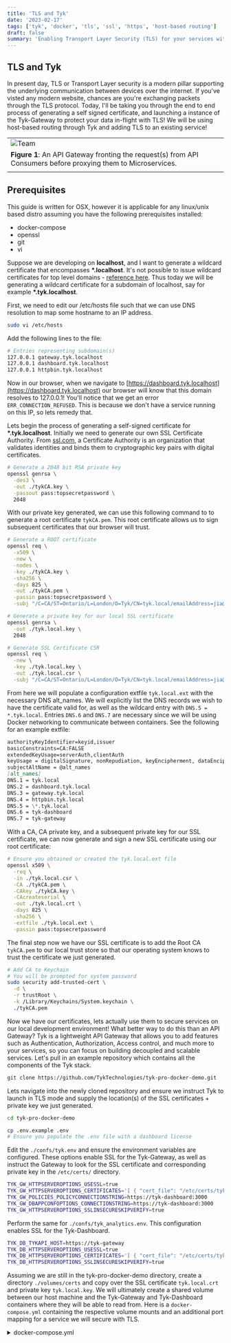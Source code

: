 ```yaml
---
title: 'TLS and Tyk'
date: '2023-02-17'
tags: ['tyk', 'docker', 'tls', 'ssl', 'https', 'host-based routing']
draft: false
summary: 'Enabling Transport Layer Security (TLS) for your services with Tyk.'
---
```


## TLS and Tyk

In present day, TLS or Transport Layer security is a modern pillar supporting the underlying communication between devices over the internet. If you've visted any modern website, chances are you're exchanging packets through the TLS protocol. Today, I'll be taking you through the end to end process of generating a self signed certificate, and launching a instance of the Tyk-Gateway to protect your data in-flight with TLS! We will be using host-based routing through Tyk and adding TLS to an existing service!

|                                                                                                                |
| -------------------------------------------------------------------------------------------------------------- |
| <Image alt="Team" src="/static/images/tech-at-tyk-blog/api_gateway.png" width={946} height={413} />            |
| **Figure 1**: An API Gateway fronting the request(s) from API Consumers before proxying them to Microservices. |
|                                                                                                                |

## Prerequisites

This guide is written for OSX, however it is applicable for any linux/unix based distro assuming you have the following prerequisites installed:

<ul>
  <li>docker-compose</li>
  <li>openssl</li>
  <li>git</li>
  <li>vi</li>
</ul>

Suppose we are developing on **localhost**, and I want to generate a wildcard certificate that encompasses **\*.localhost**. It's not possible to issue wildcard certificates for top level domains - [reference here](https://stackoverflow.com/questions/68514712/what-is-the-correct-way-to-generate-a-selfsigned-cert-for-localhost-wildcard). Thus today we will be generating a wildcard certificate for a subdomain of localhost, say for example **\*.tyk.localhost**.

First, we need to edit our /etc/hosts file such that we can use DNS resolution to map some hostname to an IP address.

```bash
sudo vi /etc/hosts
```

Add the following lines to the file:

```bash
# Entries representing subdomain(s)
127.0.0.1 gateway.tyk.localhost
127.0.0.1 dashboard.tyk.localhost
127.0.0.1 httpbin.tyk.localhost
```

Now in our browser, when we navigate to [https://dashboard.tyk.localhost](https://dashboard.tyk.localhost) our browser will know that this domain resolves to 127.0.0.1! You'll notice that we get an error `ERR_CONNECTION_REFUSED`. This is because we don't have a service running on this IP, so lets remedy that.

Lets begin the process of generating a self-signed certificate for **\*.tyk.localhost**. Initially we need to generate our own SSL Certificate Authority. From [ssl.com](https://www.ssl.com/faqs/what-is-a-certificate-authority/), a Certificate Authority is an organization that validates identities and binds them to cryptographic key pairs with digital certificates.

```bash
# Generate a 2048 bit RSA private key
openssl genrsa \
  -des3 \
  -out ./tykCA.key \
  -passout pass:topsecretpassword \
  2048
```

With our private key generated, we can use this following command to to generate a root certificate `tykCA.pem`. This root certificate allows us to sign subsequent certificates that our browser will trust.

```bash
# Generate a ROOT certificate
openssl req \
  -x509 \
  -new \
  -nodes \
  -key ./tykCA.key \
  -sha256 \
  -days 825 \
  -out ./tykCA.pem \
  -passin pass:topsecretpassword \
  -subj "/C=CA/ST=Ontario/L=London/O=Tyk/CN=tyk.local/emailAddress=jia@tyk.io"
```

```bash
# Generate a private key for our local SSL certificate
openssl genrsa \
  -out ./tyk.local.key \
  2048
```

```bash
# Generate SSL Certificate CSR
openssl req \
  -new \
  -key ./tyk.local.key \
  -out ./tyk.local.csr \
  -subj "/C=CA/ST=Ontario/L=London/O=Tyk/CN=tyk.local/emailAddress=jia@tyk.io,challengePassword=topsecretpassword"
```

From here we will populate a configuration extfile `tyk.local.ext` with the necessary DNS alt_names. We will explicitly list the DNS records we wish to have the certificate valid for, as well as the wildcard entry with `DNS.5 = *.tyk.local`. Entries `DNS.6` and `DNS.7` are necessary since we will be using Docker networking to communicate between containers. See the following for an example extfile:

```md
authorityKeyIdentifier=keyid,issuer
basicConstraints=CA:FALSE
extendedKeyUsage=serverAuth,clientAuth
keyUsage = digitalSignature, nonRepudiation, keyEncipherment, dataEncipherment
subjectAltName = @alt_names
[alt_names]
DNS.1 = tyk.local
DNS.2 = dashboard.tyk.local
DNS.3 = gateway.tyk.local
DNS.4 = httpbin.tyk.local
DNS.5 = \*.tyk.local
DNS.6 = tyk-dashboard
DNS.7 = tyk-gateway
```

With a CA, CA private key, and a subsequent private key for our SSL certificate, we can now generate and sign a new SSL certificate using our root certificate:

```bash
# Ensure you obtained or created the tyk.local.ext file
openssl x509 \
  -req \
  -in ./tyk.local.csr \
  -CA ./tykCA.pem \
  -CAkey ./tykCA.key \
  -CAcreateserial \
  -out ./tyk.local.crt \
  -days 825 \
  -sha256 \
  -extfile ./tyk.local.ext \
  -passin pass:topsecretpassword
```

The final step now we have our SSL certificate is to add the Root CA `tykCA.pem` to our local trust store so that our operating system knows to trust the certificate we just generated.

```bash
# Add CA to Keychain
# You will be prompted for system password
sudo security add-trusted-cert \
  -d \
  -r trustRoot \
  -k /Library/Keychains/System.keychain \
  ./tykCA.pem
```

Now we have our certificates, lets actually use them to secure services on our local development environment! What better way to do this than an API Gateway? Tyk is a lightweight API Gateway that allows you to add features such as Authentication, Authorization, Access control, and much more to your services, so you can focus on building decoupled and scalable services. Let's pull in an example repository which contains all the components of the Tyk stack.

```bash
git clone https://github.com/TykTechnologies/tyk-pro-docker-demo.git
```

Lets navigate into the newly cloned repository and ensure we instruct Tyk to launch in TLS mode and supply the location(s) of the SSL certificates + private key we just generated.

```bash
cd tyk-pro-docker-demo

cp .env.example .env
# Ensure you populate the .env file with a dashboard license
```

Edit the `./confs/tyk.env` and ensure the environment variables are configured. These options enable SSL for the Tyk-Gateway, as well as instruct the Gateway to look for the SSL certificate and corresponding private key in the `/etc/certs/` directory.

```bash
TYK_GW_HTTPSERVEROPTIONS_USESSL=true
TYK_GW_HTTPSERVEROPTIONS_CERTIFICATES='[ { "cert_file": "/etc/certs/tyk.local.crt", "key_file": "/etc/certs/tyk.local.key", "domain_name": "*.tyk.localhost"} ]'
TYK_GW_POLICIES_POLICYCONNECTIONSTRING=https://tyk-dashboard:3000
TYK_GW_DBAPPCONFOPTIONS_CONNECTIONSTRING=https://tyk-dashboard:3000
TYK_GW_HTTPSERVEROPTIONS_SSLINSECURESKIPVERIFY=true
```

Perform the same for `./confs/tyk_analytics.env`. This configuration enables SSL for the Tyk-Dashboard.

```bash
TYK_DB_TYKAPI_HOST=https://tyk-gateway
TYK_DB_HTTPSERVEROPTIONS_USESSL=true
TYK_DB_HTTPSERVEROPTIONS_CERTIFICATES='[ { "cert_file": "/etc/certs/tyk.local.crt", "key_file": "/etc/certs/tyk.local.key", "domain_name": "*.tyk.localhost"} ]'
TYK_DB_HTTPSERVEROPTIONS_SSLINSECURESKIPVERIFY=true
```

Assuming we are still in the tyk-pro-docker-demo directory, create a directory `./volumes/certs` and copy over the SSL certificate `tyk.local.crt` and private key `tyk.local.key`. We will ultimately create a shared volume between our host machine and the Tyk-Gateway and Tyk-Dashboard containers where they will be able to read from. Here is a `docker-compose.yml` containing the respective volume mounts and an additional port mapping for a service we will secure with TLS.

<details>
  <summary>docker-compose.yml</summary>
  ```yaml
    version: '3.9'
    services:
      tyk-dashboard:
        image: tykio/tyk-dashboard:v4.3
        container_name: tyk-dashboard
        environment:
          - TYK_DB_LICENSEKEY=${TYK_DB_LICENSEKEY}
          - TYK_DB_STORAGE_MAIN_TYPE=postgres
          - TYK_DB_STORAGE_MAIN_CONNECTIONSTRING=user=postgres password=topsecretpassword host=tyk-postgres port=5432 database=tyk_analytics
        depends_on:
          tyk-postgres:
            condition: service_healthy
        ports:
          - "3000:3000"
        env_file:
          - ./confs/tyk_analytics.env
        networks:
          - tyk
        volumes:
          - ./volumes/certs:/etc/certs

      tyk-gateway:
        image: tykio/tyk-gateway:v4.3
        container_name: tyk-gateway
        ports:
          - "8080:8080"
          - "443:3100"
        env_file:
          - ./confs/tyk.env
        networks:
          - tyk
        volumes:
          - ./volumes/certs:/etc/certs

      tyk-pump:
        image: tykio/tyk-pump-docker-pub:v1.7
        container_name: tyk-pump
        env_file:
          - ./confs/pump.env
          - ./confs/pump.postgres.env
        depends_on:
          tyk-postgres:
            condition: service_healthy
        networks:
          - tyk

      tyk-redis:
        image: redis
        container_name: tyk-redis
        ports:
          - "6379:6379"
        volumes:
          - redis-data:/data
        networks:
          - tyk

      tyk-postgres:
        image: postgres:latest
        container_name: tyk-postgres

        environment:
          - POSTGRES_DB=tyk_analytics
          - POSTGRES_USER=postgres
          - POSTGRES_PASSWORD=topsecretpassword

        ports:
          - "5432:5432"

        volumes:
          - postgres-data:/var/lib/postgresql/data

        healthcheck:
          test: ["CMD-SHELL", "pg_isready -U postgres"]
          interval: 5s
          timeout: 5s
          retries: 5

        networks:
          - tyk

    volumes:
      redis-data:
      postgres-data:

    networks:
      tyk:

````
</details>

Now we can launch the Tyk stack with a simple one liner command:
```bash
docker-compose up
````

You can now visit [https://dashboard.tyk.localhost](https://dashboard.tyk.localhost) to visit the Tyk-Dashboard in https mode! Lets take a breather and summarize what we've done so far:

i) Generate a Root CA, as well as an associated Root Certificate

ii) Generate a local Certificate

iii) Spin up the Tyk stack with TLS enabled

We have all the components configured so now we can serve application(s) through Tyk with HTTPS enabled! To do this, we simply need to create an API definition within Tyk reverse proxying to our service!

<details>
  <summary>tyk-apidef.json</summary>
  ```json
  {
    "api_id": "685846816f8048da683f3dd6b2a4fbbc",
    "jwt_issued_at_validation_skew": 0,
    "upstream_certificates": {},
    "use_keyless": true,
    "enable_coprocess_auth": false,
    "base_identity_provided_by": "",
    "custom_middleware": {
      "pre": [],
      "post": [],
      "post_key_auth": [],
      "auth_check": {
        "name": "",
        "path": "",
        "require_session": false,
        "raw_body_only": false
      },
      "response": [],
      "driver": "",
      "id_extractor": {
        "extract_from": "",
        "extract_with": "",
        "extractor_config": {}
      }
    },
    "disable_quota": false,
    "custom_middleware_bundle": "",
    "cache_options": {
      "cache_timeout": 60,
      "enable_cache": true,
      "cache_all_safe_requests": false,
      "cache_response_codes": [],
      "enable_upstream_cache_control": false,
      "cache_control_ttl_header": "",
      "cache_by_headers": []
    },
    "enable_ip_blacklisting": false,
    "tag_headers": [],
    "jwt_scope_to_policy_mapping": {},
    "pinned_public_keys": {},
    "expire_analytics_after": 0,
    "external_oauth": {
      "enabled": false,
      "providers": []
    },
    "domain": "httpbin.tyk.localhost",
    "openid_options": {
      "providers": [],
      "segregate_by_client": false
    },
    "jwt_policy_field_name": "",
    "enable_proxy_protocol": false,
    "jwt_default_policies": [],
    "active": true,
    "jwt_expires_at_validation_skew": 0,
    "config_data": {},
    "notifications": {
      "shared_secret": "",
      "oauth_on_keychange_url": ""
    },
    "jwt_client_base_field": "",
    "auth": {
      "disable_header": false,
      "auth_header_name": "Authorization",
      "cookie_name": "",
      "name": "",
      "validate_signature": false,
      "use_param": false,
      "signature": {
        "algorithm": "",
        "header": "",
        "use_param": false,
        "param_name": "",
        "secret": "",
        "allowed_clock_skew": 0,
        "error_code": 0,
        "error_message": ""
      },
      "use_cookie": false,
      "param_name": "",
      "use_certificate": false
    },
    "check_host_against_uptime_tests": false,
    "auth_provider": {
      "name": "",
      "storage_engine": "",
      "meta": {}
    },
    "blacklisted_ips": [],
    "graphql": {
      "schema": "",
      "enabled": false,
      "engine": {
        "field_configs": [],
        "data_sources": []
      },
      "type_field_configurations": [],
      "execution_mode": "proxyOnly",
      "proxy": {
        "auth_headers": {}
      },
      "subgraph": {
        "sdl": ""
      },
      "supergraph": {
        "updated_at": "2023-02-16T15:06:49.746163Z",
        "subgraphs": [],
        "merged_sdl": "",
        "global_headers": {},
        "disable_query_batching": false
      },
      "version": "2",
      "playground": {
        "enabled": false,
        "path": ""
      }
    },
    "hmac_allowed_clock_skew": -1,
    "dont_set_quota_on_create": false,
    "uptime_tests": {
      "check_list": [],
      "config": {
        "expire_utime_after": 0,
        "service_discovery": {
          "use_discovery_service": false,
          "query_endpoint": "",
          "use_nested_query": false,
          "parent_data_path": "",
          "data_path": "",
          "cache_timeout": 60
        },
        "recheck_wait": 0
      }
    },
    "enable_jwt": false,
    "do_not_track": false,
    "name": "httpbin",
    "slug": "httpbin",
    "analytics_plugin": {},
    "oauth_meta": {
      "allowed_access_types": [],
      "allowed_authorize_types": [],
      "auth_login_redirect": ""
    },
    "CORS": {
      "enable": false,
      "max_age": 24,
      "allow_credentials": false,
      "exposed_headers": [],
      "allowed_headers": [
        "Origin",
        "Accept",
        "Content-Type",
        "X-Requested-With",
        "Authorization"
      ],
      "options_passthrough": false,
      "debug": false,
      "allowed_origins": [
        "*"
      ],
      "allowed_methods": [
        "GET",
        "POST",
        "HEAD"
      ]
    },
    "event_handlers": {
      "events": {}
    },
    "proxy": {
      "target_url": "http://httpbin.org",
      "service_discovery": {
        "endpoint_returns_list": false,
        "cache_timeout": 0,
        "parent_data_path": "",
        "query_endpoint": "",
        "use_discovery_service": false,
        "_sd_show_port_path": false,
        "target_path": "",
        "use_target_list": false,
        "use_nested_query": false,
        "data_path": "",
        "port_data_path": ""
      },
      "check_host_against_uptime_tests": false,
      "transport": {
        "ssl_insecure_skip_verify": false,
        "ssl_min_version": 0,
        "proxy_url": "",
        "ssl_ciphers": []
      },
      "target_list": [],
      "preserve_host_header": false,
      "strip_listen_path": true,
      "enable_load_balancing": false,
      "listen_path": "/",
      "disable_strip_slash": true
    },
    "client_certificates": [],
    "use_basic_auth": false,
    "version_data": {
      "not_versioned": true,
      "default_version": "",
      "versions": {
        "Default": {
          "name": "Default",
          "expires": "",
          "paths": {
            "ignored": [],
            "white_list": [],
            "black_list": []
          },
          "use_extended_paths": true,
          "extended_paths": {
            "ignored": [],
            "white_list": [],
            "black_list": [],
            "transform": [],
            "transform_response": [],
            "transform_jq": [],
            "transform_jq_response": [],
            "transform_headers": [],
            "transform_response_headers": [],
            "hard_timeouts": [],
            "circuit_breakers": [],
            "url_rewrites": [],
            "virtual": [],
            "size_limits": [],
            "method_transforms": [],
            "track_endpoints": [],
            "do_not_track_endpoints": [],
            "validate_json": [],
            "internal": [],
            "persist_graphql": []
          },
          "global_headers": {},
          "global_headers_remove": [],
          "global_response_headers": {},
          "global_response_headers_remove": [],
          "ignore_endpoint_case": false,
          "global_size_limit": 0,
          "override_target": ""
        }
      }
    },
    "jwt_scope_claim_name": "",
    "use_standard_auth": false,
    "session_lifetime": 0,
    "hmac_allowed_algorithms": [],
    "disable_rate_limit": false,
    "definition": {
      "enabled": false,
      "name": "",
      "default": "",
      "location": "header",
      "key": "x-api-version",
      "strip_path": false,
      "strip_versioning_data": false,
      "versions": {}
    },
    "use_oauth2": false,
    "jwt_source": "",
    "jwt_signing_method": "",
    "jwt_not_before_validation_skew": 0,
    "use_go_plugin_auth": false,
    "jwt_identity_base_field": "",
    "allowed_ips": [],
    "request_signing": {
      "is_enabled": false,
      "secret": "",
      "key_id": "",
      "algorithm": "",
      "header_list": [],
      "certificate_id": "",
      "signature_header": ""
    },
    "org_id": "63ed428e9b2f320001be54bd",
    "enable_ip_whitelisting": false,
    "global_rate_limit": {
      "rate": 0,
      "per": 0
    },
    "protocol": "https",
    "enable_context_vars": false,
    "tags": [],
    "basic_auth": {
      "disable_caching": false,
      "cache_ttl": 0,
      "extract_from_body": false,
      "body_user_regexp": "",
      "body_password_regexp": ""
    },
    "listen_port": 3100,
    "session_provider": {
      "name": "",
      "storage_engine": "",
      "meta": {}
    },
    "auth_configs": {
      "authToken": {
        "disable_header": false,
        "auth_header_name": "Authorization",
        "cookie_name": "",
        "name": "",
        "validate_signature": false,
        "use_param": false,
        "signature": {
          "algorithm": "",
          "header": "",
          "use_param": false,
          "param_name": "",
          "secret": "",
          "allowed_clock_skew": 0,
          "error_code": 0,
          "error_message": ""
        },
        "use_cookie": false,
        "param_name": "",
        "use_certificate": false
      },
      "basic": {
        "disable_header": false,
        "auth_header_name": "Authorization",
        "cookie_name": "",
        "name": "",
        "validate_signature": false,
        "use_param": false,
        "signature": {
          "algorithm": "",
          "header": "",
          "use_param": false,
          "param_name": "",
          "secret": "",
          "allowed_clock_skew": 0,
          "error_code": 0,
          "error_message": ""
        },
        "use_cookie": false,
        "param_name": "",
        "use_certificate": false
      },
      "coprocess": {
        "disable_header": false,
        "auth_header_name": "Authorization",
        "cookie_name": "",
        "name": "",
        "validate_signature": false,
        "use_param": false,
        "signature": {
          "algorithm": "",
          "header": "",
          "use_param": false,
          "param_name": "",
          "secret": "",
          "allowed_clock_skew": 0,
          "error_code": 0,
          "error_message": ""
        },
        "use_cookie": false,
        "param_name": "",
        "use_certificate": false
      },
      "hmac": {
        "disable_header": false,
        "auth_header_name": "Authorization",
        "cookie_name": "",
        "name": "",
        "validate_signature": false,
        "use_param": false,
        "signature": {
          "algorithm": "",
          "header": "",
          "use_param": false,
          "param_name": "",
          "secret": "",
          "allowed_clock_skew": 0,
          "error_code": 0,
          "error_message": ""
        },
        "use_cookie": false,
        "param_name": "",
        "use_certificate": false
      },
      "jwt": {
        "disable_header": false,
        "auth_header_name": "Authorization",
        "cookie_name": "",
        "name": "",
        "validate_signature": false,
        "use_param": false,
        "signature": {
          "algorithm": "",
          "header": "",
          "use_param": false,
          "param_name": "",
          "secret": "",
          "allowed_clock_skew": 0,
          "error_code": 0,
          "error_message": ""
        },
        "use_cookie": false,
        "param_name": "",
        "use_certificate": false
      },
      "oauth": {
        "disable_header": false,
        "auth_header_name": "Authorization",
        "cookie_name": "",
        "name": "",
        "validate_signature": false,
        "use_param": false,
        "signature": {
          "algorithm": "",
          "header": "",
          "use_param": false,
          "param_name": "",
          "secret": "",
          "allowed_clock_skew": 0,
          "error_code": 0,
          "error_message": ""
        },
        "use_cookie": false,
        "param_name": "",
        "use_certificate": false
      },
      "oidc": {
        "disable_header": false,
        "auth_header_name": "Authorization",
        "cookie_name": "",
        "name": "",
        "validate_signature": false,
        "use_param": false,
        "signature": {
          "algorithm": "",
          "header": "",
          "use_param": false,
          "param_name": "",
          "secret": "",
          "allowed_clock_skew": 0,
          "error_code": 0,
          "error_message": ""
        },
        "use_cookie": false,
        "param_name": "",
        "use_certificate": false
      }
    },
    "strip_auth_data": false,
    "id": "63ed42d69b2f320001be54bf",
    "certificates": [],
    "enable_signature_checking": false,
    "use_openid": false,
    "internal": false,
    "jwt_skip_kid": false,
    "enable_batch_request_support": false,
    "enable_detailed_recording": false,
    "scopes": {
      "jwt": {},
      "oidc": {}
    },
    "response_processors": [],
    "use_mutual_tls_auth": false
  }
  ```
</details>

Well done! We've taken an existing service [http://httpbin.org](http://httpbin.org) and now we've managed it through Tyk! You can imagine that instead of `httpbin.org`, we can substitute it with a service running locally either by IP address or an existing public service that is hosted on a cloud provider such as AWS, GCP or Azure!
